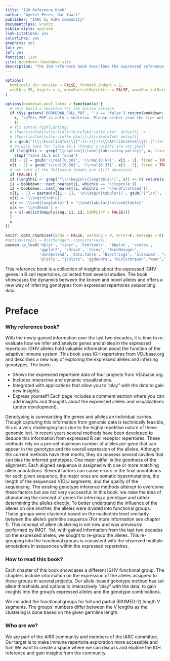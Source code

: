 ```yaml
---
title: "IGH Reference Book"
author: "Ayelet Peres, Gur Yaari"
publisher: "IARC by AIRR community"
documentclass: krantz
biblio-style: apalike
link-citations: yes
colorlinks: yes
graphics: yes
lot: yes
lof: yes
fontsize: 11pt
site: bookdown::bookdown_site
description: "The IGH reference book describes the expressed reference set of the human IGH loci from b cell repertoire data."
---
```


<style>
pre {
  overflow-x: auto;
}
pre code {
  word-wrap: normal;
  white-space: pre;
}
</style>

```r
options(
  htmltools.dir.version = FALSE, formatR.indent = 2,
  width = 55, digits = 4, warnPartialMatchAttr = FALSE, warnPartialMatchDollar = FALSE
)

options(bookdown.post.latex = function(x) {
  # only build a skeleton for the online version
  if (Sys.getenv('BOOKDOWN_FULL_PDF', '') == 'false') return(bookdown:::strip_latex_body(
    x, '\nThis PDF is only a skeleton. Please either read the free online HTML version.\n'
    ))
  # fix syntax highlighting:
  # \FunctionTok{tufte:}\AttributeTok{:tufte_html: default} ->
  # \FunctionTok{tufte::tufte_html:}\AttributeTok{ default}
  x = gsub('(\\\\FunctionTok\\{[^:]+:)(})(\\\\AttributeTok\\{)(:[^:]+:)', '\\1\\4\\2\\3', x)
  # an ugly hack for Table 16.1 (Pandoc's widths are not good)
  if (length(i <- grep('\\caption{\\label{tab:sizing-policy}', x, fixed = TRUE)) == 0)
    stop('Table 16.1 not found')
  x[i - 1] = gsub('\\real{0.50}', '\\real{0.67}', x[i - 1], fixed = TRUE)
  x[i - 2] = gsub('\\real{0.50}', '\\real{0.33}', x[i - 2], fixed = TRUE)
  # not sure if the following tweaks are still necessary
  if (FALSE) {
  if (length(i <- grep('^\\\\begin\\{longtable\\}', x)) == 0) return(x)
  i1 = bookdown:::next_nearest(i, which(x == '\\toprule'))
  i2 = bookdown:::next_nearest(i, which(x == '\\endfirsthead'))
  x[i1 - 1] = paste0(x[i1 - 1], '\n\\begin{tabular}{', gsub('[^lcr]', '', gsub('.*\\[]', '', x[i])), '}')
  x[i] = '\\begin{table}'
  x[x == '\\end{longtable}'] = '\\end{tabular}\n\\end{table}'
  x[x == '\\endhead'] = ''
  x = x[-unlist(mapply(seq, i1, i2, SIMPLIFY = FALSE))]
  }
  x
})

knitr::opts_chunk$set(echo = FALSE, warning = F, error=F, message = F)
#options(repos = BiocManager::repositories())
pacman::p_load('dplyr', 'tidyr', 'htmltools', 'bbplot', 'scales',
               'ggplot2', 'rdrop2', 'shiny', 'BiocManager',
               'dendextend', 'data.table', 'Biostrings', 'alakazam', "unikn", 
               'plotly', "jcolors", 'ggdendro', "RColorBrewer","kmer","heatmaply", install = F)
```

This reference book is a collection of insights about the expressed IGHV genes in B cell repertoires, collected from several studies. The book showcases the dynamics between the known and novel alleles and offers a new way of inferring genotypes from expressed repertoires sequencing data. 

# Preface

### Why reference book?

With the newly gained information over the last two decades, it is time to re-evaluate how we infer and analyze genes and alleles in the expressed repertoire. IGHV  alleles hold valuable information about the function of the adaptive immune system. This book uses IGH repertoires from VDJbase.org and describes a new way of exploring the expressed alleles and inferring genotypes. The book:

* Shows the expressed repertoire data of four projects from VDJbase.org.
* Includes interactive and dynamic visualizations.
* Integrated with applications that allow you to “play” with the data to gain new insights.
* Express yourself! Each page includes a comment section where you can add insights and thoughts about the expressed alleles and visualizations (under development). 



Genotyping is summarizing the genes and alleles an individual carries. Though capturing this information from genomic data is technically feasible, this is a very challenging task due to the highly repetitive nature of these genomic loci. In recent years several methods have been developed to deduce this information from expressed B cell receptor repertoires. These methods rely on a pre-set maximum number of alleles per gene that can appear in the genotype and the overall expression of the alleles. Although the current methods have their merits, they do possess several cavities that can bias the inferred genotypes. One major pitfall is the goodness of the alignment. Each aligned sequence is assigned with one or more matching allele annotations. Several factors can cause errors in the final annotations for each given sequence, the major ones are somatic hypermutations, the length of the sequenced V(D)J segments, and the quality of the sequencing. The existing genotype inference methods attempt to overcome these factors but are not very successful. In this book, we raise the idea of abandoning the concept of genes for inferring a genotype and rather determining the alleles directly. To better understand the influence of the alleles on one another, the alleles were divided into functional groups. These groups were clustered based on the nucleotide level similarity between the allele’s germline sequence (For more information see chapter 1). This concept of allele clustering is not new and was previously performed by IMGT. Yet, with gained information from the last two decades on the expressed alleles, we sought to re-group the alleles. This re-grouping into the functional groups is consistent with the observed multiple annotations in sequences within the expressed repertoires. 

### How to read this book?

Each chapter of this book showcases a different IGHV functional group. The chapters include information on the expression of the alleles assigned to these groups in several projects. Our allele-based genotype method has set allele thresholds and options to interactively “play” with the data, to gain insights into the group’s expressed alleles and the genotype combinations. 

We included the functional groups for full and partial (BIOMED-2) length V segments. The groups’ numbers differ between the V lengths as the clustering is done based on the given germline length.

### Who are we?

We are part of the AIRR community and members of the IARC committee. Our target is to make immune repertoire exploration more accessible and fun! We want to create a space where we can discuss and explore the IGH reference and gain insights from the community. 


